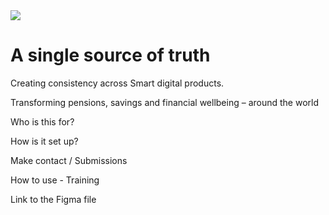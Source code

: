 
<Meta title="Design System/Introduction/Start Smart" />

<img src={imageFile} class="hero-image"/>

# A single source of truth

Creating consistency across Smart digital products.

Transforming pensions, savings and financial wellbeing – around the world

Who is this for?

How is it set up?

Make contact / Submissions

How to use - Training

Link to the Figma file
